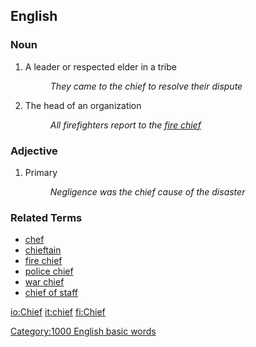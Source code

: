 ==English==

=== Noun ===

# A leader or respected elder in a tribe
#: ''They came to the chief to resolve their dispute''
# The head of an organization
#: ''All firefighters report to the [[fire chief]]''


=== Adjective ===

# Primary
#: ''Negligence was the chief cause of the disaster''

=== Related Terms ===

*[[chef]]
*[[chieftain]]
*[[fire chief]]
*[[police chief]]
*[[war chief]]
*[[chief of staff]]

[[Category:1000 English basic words]]

[[io:Chief]]
[[it:chief]]
[[fi:Chief]]
